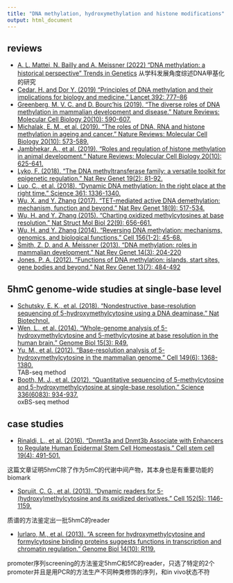 ```yaml
---
title: "DNA methylation, hydroxymethylation and histone modifications"
output: html_document
---
```


## reviews
* [A. L. Mattei, N. Bailly and A. Meissner (2022) "DNA methylation: a historical perspective" Trends in Genetics](https://www.sciencedirect.com/science/article/pii/S0168952522000713)
    从学科发展角度综述DNA甲基化的研究  
* [Cedar, H. and Dor Y. (2019) "Principles of DNA methylation and their implications for biology and medicine." Lancet 392: 777–86](https://www.thelancet.com/journals/lancet/article/PIIS0140-6736(18)31268-6/fulltext)
* [Greenberg, M. V. C. and D. Bourc'his (2019). "The diverse roles of DNA methylation in mammalian development and disease." Nature Reviews: Molecular Cell Biology 20(10): 590-607.](https://www.nature.com/articles/s41580-019-0159-6)
* [Michalak, E. M., et al. (2019). "The roles of DNA, RNA and histone methylation in ageing and cancer." Nature Reviews: Molecular Cell Biology 20(10): 573-589.](https://www.nature.com/articles/s41580-019-0143-1)
* [Jambhekar, A., et al. (2019). "Roles and regulation of histone methylation in animal development." Nature Reviews: Molecular Cell Biology 20(10): 625-641.](https://www.nature.com/articles/s41580-019-0151-1)
* [Lyko, F. (2018). "The DNA methyltransferase family: a versatile toolkit for epigenetic regulation." Nat Rev Genet 19(2): 81-92.](https://www.nature.com/articles/nrg.2017.80)
* [Luo, C., et al. (2018). "Dynamic DNA methylation: In the right place at the right time." Science 361: 1336-1340.](http://science.sciencemag.org/content/361/6409/1336)
* [Wu, X. and Y. Zhang (2017). "TET-mediated active DNA demethylation: mechanism, function and beyond." Nat Rev Genet 18(9): 517-534.](https://www.nature.com/articles/nrg.2017.33)
* [Wu, H. and Y. Zhang (2015). "Charting oxidized methylcytosines at base resolution." Nat Struct Mol Biol 22(9): 656-661.](https://www.nature.com/articles/nsmb.3071)
* [Wu, H. and Y. Zhang (2014). "Reversing DNA methylation: mechanisms, genomics, and biological functions." Cell 156(1-2): 45-68.](http://www.cell.com/cell/fulltext/S0092-8674(13)01588-2)
* [Smith, Z. D. and A. Meissner (2013). "DNA methylation: roles in mammalian development." Nat Rev Genet 14(3): 204-220](https://www.nature.com/articles/nrg3354)  
* [Jones, P. A. (2012). "Functions of DNA methylation: islands, start sites, gene bodies and beyond." Nat Rev Genet 13(7): 484-492](https://www.nature.com/articles/nrg3230)   


## 5hmC genome-wide studies at single-base level
* [Schutsky, E. K., et al. (2018). "Nondestructive, base-resolution sequencing of 5-hydroxymethylcytosine using a DNA deaminase." Nat Biotechnol.](https://www.nature.com/articles/nbt.4204)
* [Wen, L., et al. (2014). "Whole-genome analysis of 5-hydroxymethylcytosine and 5-methylcytosine at base resolution in the human brain." Genome Biol 15(3): R49.](https://genomebiology.biomedcentral.com/articles/10.1186/gb-2014-15-3-r49)
* [Yu, M., et al. (2012). "Base-resolution analysis of 5-hydroxymethylcytosine in the mammalian genome." Cell 149(6): 1368-1380.](https://www.sciencedirect.com/science/article/pii/S009286741200534X)  
    TAB-seq method
* [Booth, M. J., et al. (2012). "Quantitative sequencing of 5-methylcytosine and 5-hydroxymethylcytosine at single-base resolution." Science 336(6083): 934-937.](http://science.sciencemag.org/content/336/6083/934.full)  
    oxBS-seq method
    
## case studies
* [Rinaldi, L., et al. (2016). "Dnmt3a and Dnmt3b Associate with Enhancers to Regulate Human Epidermal Stem Cell Homeostasis." Cell stem cell 19(4): 491-501.](https://www.sciencedirect.com/science/article/pii/S1934590916301953?via%3Dihub)

这篇文章证明5hmC除了作为5mC的代谢中间产物，其本身也是有重要功能的biomark

* [Spruijt, C. G., et al. (2013). "Dynamic readers for 5-(hydroxy)methylcytosine and its oxidized derivatives." Cell 152(5): 1146-1159.](https://www.cell.com/abstract/S0092-8674%2813%2900152-9)

质谱的方法鉴定出一批5hmC的reader

* [Iurlaro, M., et al. (2013). "A screen for hydroxymethylcytosine and formylcytosine binding proteins suggests functions in transcription and chromatin regulation." Genome Biol 14(10): R119.](https://genomebiology.biomedcentral.com/articles/10.1186/gb-2013-14-10-r119)

promoter序列screening的方法鉴定5hmC和5fC的reader，只选了特定的2个promoter并且是用PCR的方法生产不同种类修饰的序列，和in vivo状态不符
